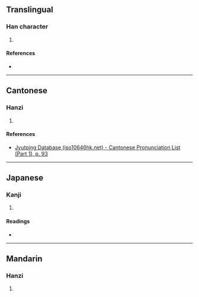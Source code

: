 {{character info/new}}
==Translingual==

===Han character===
{{Han char|rn=38|rad=女|as=08|sn=11|four=49489|canj=VFF|ids=⿰女炎}}

# {{defn|Han|sort=女08}}

====References====
* {{Han ref|kx=0264.220|dkj=06406|hdz=21061.090|uh=5A52|ud=23122|bh=D4DF|bd=54495}}

----

==Cantonese==

===Hanzi===
{{yue-hanzi|jyut=taam4|y=taam4}}

# {{defn|lang=yue|sort=女08}}

====References====
* [http://www.iso10646hk.net/jp/document/download.jsp Jyutping Database (iso10646hk.net) - Cantonese Pronunciation List (Part 1), p. 93]

----

==Japanese==

===Kanji===
{{ja-kanji|grade=|rs=女08}}

# {{defn|lang=ja|sort=女08}}

====Readings====
* {{ja-readings|on=[[たん]] (tan), [[だん]] (dan)|kun=}}

----

==Mandarin==

===Hanzi===
{{cmn-hanzi|pin=[[tán]] ([[tan2]])|wg=t'an<sup>2</sup>}}

# {{defn|lang=cmn|sort=女08}}